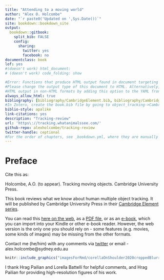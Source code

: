 ```yaml
--- 
title: "Attending to a moving world"
author: "Alex O. Holcombe"
date: "`r paste0('Updated on ',Sys.Date())`"
site: bookdown::bookdown_site
output:
  bookdown::gitbook:
    split_bib: FALSE
    config:
      sharing:
        twitter: yes
        facebook: no
documentclass: book
lof: yes
#(doesn't work) html_document:
# (doesn't work) code_folding: show

#Error: Functions that produce HTML output found in document targeting latex output.
#Please change the output type of this document to HTML. Alternatively, you can allow
#HTML output in non-HTML formats by adding this option to the YAML front-matter of your rmarkdown file:
always_allow_html: true
bibliography: [bibliography/CambridgeElement.bib, bibliography/CambridgeElementNewestAdditions.bib, bibliography/packages.bib]
#In Zotero, create the book.bib file by going to object_tracking->CambridgeElement, select all items, right-click->Export items->BetterBibTex
biblio-style: apalike
link-citations: yes
description: "Tracking-review"
url: 'https\://tracking.whatanimalssee.com/'
github-repo: alexholcombe/tracking-review
twitter-handle: ceptional
#For the order of chapters, see _bookdown.yml, where they are manually specified
---
```

<!--other titles: Tracking moving objects, How humans track objects,  -->

# Preface {-}

Cite this as:

Holcombe, A.O. (to appear). Tracking moving objects. Cambridge University Press.

This book reviews what we know about human multiple object tracking. It will be published by Cambridge University Press in their [Cambridge Element series](https://www.cambridge.org/core/what-we-publish/elements/elements-in-perception).

You can read this [here on the web](https://tracking.whatanimalssee.com/index.html), as a [PDF file](bookdown-demo.pdf), or as an [e-book](bookdown-demo.epub), which you can import into your Kindle or other e-book reader.  However, the web version is the only one you should rely on - some features (e.g. movies, some kinds of images) may be missing from the other formats.

Contact me (he/him) with any comments via [twitter](https://twitter.com/ceptional) or email - alex.holcombe@sydney.edu.au

```r
knitr::include_graphics("imagesForRmd/corellaOnShoulder2020croppedBlurredByAdobeOnline.jpg")
```

I thank Hrag Pailian and Lorella Battelli for helpful comments, and Hrag Pailian for providing high-resolution figures of his work.

<!--Reviewers: Hyona/Pailian/Saiki for identity chapter; Piers Howe / John Palmer/Daniel Little for serial/parallel; Srimant Tripathy for sensory memory -->

<!-- To launch CANVAS VIDEOS, I tried looking at the private hyperlink within the Canvas page and used
https://www.url-encode-decode.com to unescape the characters, but that yields failed launch:

[canvas video](https://sydney.instructuremedia.com/lti/launch?custom_arc_display_download=true&custom_arc_launch_type=embed&custom_arc_media_id=83d5fa8f-2601-4cde-8500-16b22da451f4-79254)

This doesn't work either:
[Canvas video](https://sydney.instructuremedia.com/embed/83d5fa8f-2601-4cde-8500-16b22da451f4-79254)
-->
<!-- CANVAS quizzes - I can't see any way to make external links work, even for a Canvas Commons quiz, it takes you to a bizarro Canvas login https://lor.instructure.com/resources/76da8b14c91a40d885c6fe0452bf33f4?shared -->

<!--Wordcount
From R environment, execute the following after eliminating the references, although it will also count code perhaps?
wordcountaddin::word_count('tracking-review.Rmd')
-->

<!--
```theorem
For a right triangle, if $c$ denotes the length of the hypotenuse
```
-->
